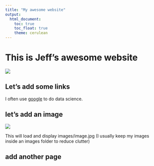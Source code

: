 ```yaml
---
title: "My awesome website"
output: 
  html_document:
    toc: true
    toc_float: true
    theme: cerulean
---
```


# This is Jeff's awesome website

![](https://media.giphy.com/media/drXGoW1iudhKw/giphy.gif)

## Let's add some links

I often use [google](https://www.google.com/) to do data science.

## let's add an image

![](images/image.jpg)

This will load and display images/image.jpg (I usually keep my images inside an images folder to reduce clutter)

## add another page

